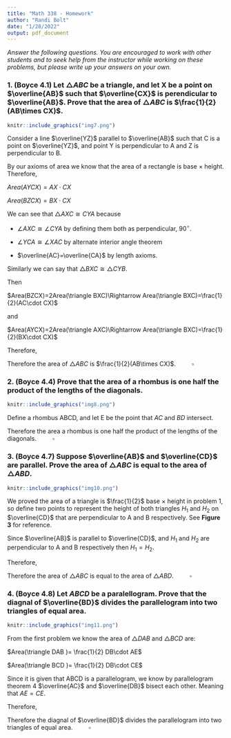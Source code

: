 ```yaml
---
title: "Math 338 - Homework"
author: "Randi Bolt"
date: "1/28/2022"
output: pdf_document
---
```


_Answer the following questions. You are encouraged to work with other students and to seek help from the instructor while working on these problems, but please write up your answers on your own._

### 1. (Boyce 4.1) Let $\triangle ABC$ be a triangle, and let X be a point on $\overline{AB}$ such that $\overline{CX}$ is perendicular to $\overline{AB}$. Prove that the area of $\triangle ABC$ is $\frac{1}{2}(AB\times CX)$. 

```r
knitr::include_graphics("img7.png")
```

Consider a line $\overline{YZ}$ parallel to $\overline{AB}$ such that C is a point on $\overline{YZ}$, and point Y is perpendicular to A and Z is perpendicular to B. 

By our axioms of area we know that the area of a rectangle is base $\times$ height. Therefore, 

$Area(AYCX)=AX\cdot CX$

$Area(BZCX)=BX\cdot CX$

We can see that $\triangle AXC\cong CYA$ because 

- $\angle AXC\cong \angle CYA$ by defining them both as perpendicular, $90^\circ$. 

- $\angle YCA\cong \angle XAC$ by alternate interior angle theorem

- $\overline{AC}=\overline{CA}$ by length axioms. 

Similarly we can say that $\triangle BXC\cong \triangle CYB$. 

Then 

$Area(BZCX)=2Area(\triangle BXC)\Rightarrow Area(\triangle BXC)=\frac{1}{2}(AC\cdot CX)$ 

and

$Area(AYCX)=2Area(\triangle AXC)\Rightarrow Area(\triangle BXC)=\frac{1}{2}(BX\cdot CX)$

Therefore, 

\begin{equation}\label{4.1}
\begin{split}
Area(\triangle ABC) &= Area(\triangle AXC) + Area(\triangle BXC)\\
&= \frac{1}{2}(AX\cdot CX)+\frac{1}{2}(BX\cdot CX)\\
&= \frac{1}{2}CX(AX+BX)\\
&= \frac{1}{2}CX(AB)
\end{split}
\end{equation}

Therefore the area of $\triangle ABC$ is $\frac{1}{2}(AB\times CX)$. $\quad\quad\square$

### 2. (Boyce 4.4) Prove that the area of a rhombus is one half the product of the lengths of the diagonals. 

```r
knitr::include_graphics("img8.png")
```

Define a rhombus ABCD, and let E be the point that $AC$ and $BD$ intersect. 

\begin{equation}\label{2.1}
\begin{split}
Area(ABCD) &= Area(\triangle ABC) + Area(\triangle CDA)\\
&= \frac{1}{2}AC(DE)+\frac{1}{2}AC(BE)\quad\quad\text{, proved in 1}\\
&= \frac{1}{2}AC(BE+DE)\\
&= \frac{1}{2}AC(BD)
\end{split}
\end{equation}

Therefore the area a rhombus is one half the product of the lengths of the diagonals. $\quad\quad\square$

### 3. (Boyce 4.7) Suppose $\overline{AB}$ and $\overline{CD}$ are parallel. Prove the area of $\triangle ABC$ is equal to the area of $\triangle ABD$.

<p>


```r
knitr::include_graphics("img10.png")
```

</p>

We proved the area of a triangle is $\frac{1}{2}$ base $\times$ height in problem 1, so define two points to represent the height of both triangles $H_1$ and $H_2$ on $\overline{CD}$ that are perpendicular to A and B respectively. See **Figure 3** for reference. 

Since $\overline{AB}$ is parallel to $\overline{CD}$, and $H_1$ and $H_2$ are perpendicular to A and B respectively then $H_1=H_2$. 

Therefore, 

\begin{equation}\label{3.1}
\begin{split}
\frac{1}{2}AB\cdot H_1 &= \frac{1}{2}AB\cdot {H_1}\\
\Rightarrow \frac{1}{2}AB\cdot H_1 &= \frac{1}{2}AB\cdot H_2\\
\Rightarrow Area (\triangle ABC) &= Area (\triangle ABD)
\end{split}
\end{equation}

Therefore the area of $\triangle ABC$ is equal to the area of $\triangle ABD$. $\quad\quad\square$

### 4. (Boyce 4.8) Let $ABCD$ be a paralellogram. Prove that the diagnal of $\overline{BD}$ divides the parallelogram into two triangles of equal area. 

```r
knitr::include_graphics("img11.png")
```

From the first problem we know the area of $\triangle DAB$ and $\triangle BCD$ are: 

$Area(\triangle DAB )= \frac{1}{2} DB\cdot AE$

$Area(\triangle  BCD )= \frac{1}{2} DB\cdot CE$

Since it is given that ABCD is a parallelogram, we know by parallelogram theorem 4 $\overline{AC}$ and $\overline{DB}$ bisect each other. Meaning that $AE=CE$. 

Therefore, 

\begin{equation}\label{4.1}
\begin{split}
\frac{1}{2} DB\cdot AE &= \frac{1}{2} DB\cdot AE\\
\Rightarrow \frac{1}{2} DB\cdot AE &= \frac{1}{2} DB\cdot CE\\
\Rightarrow Area (\triangle DAB) &= Area (\triangle BCD)
\end{split}
\end{equation}

Therefore the diagnal of $\overline{BD}$ divides the parallelogram into two triangles of equal area. $\quad\quad\square$



